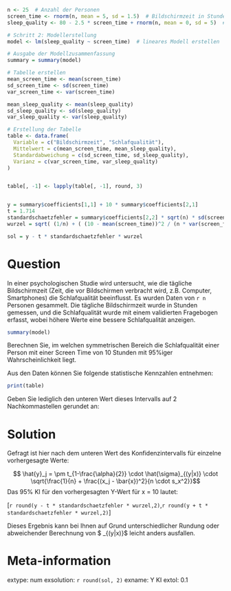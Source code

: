```r

n <- 25  # Anzahl der Personen
screen_time <- rnorm(n, mean = 5, sd = 1.5)  # Bildschirmzeit in Stunden (Mittelwert 5, Standardabweichung 1.5)
sleep_quality <- 80 - 2.5 * screen_time + rnorm(n, mean = 0, sd = 5)  # Schlafqualität, abhängig von der Bildschirmzeit

# Schritt 2: Modellerstellung
model <- lm(sleep_quality ~ screen_time)  # lineares Modell erstellen

# Ausgabe der Modellzusammenfassung
summary = summary(model)

# Tabelle erstellen
mean_screen_time <- mean(screen_time)
sd_screen_time <- sd(screen_time)
var_screen_time <- var(screen_time)

mean_sleep_quality <- mean(sleep_quality)
sd_sleep_quality <- sd(sleep_quality)
var_sleep_quality <- var(sleep_quality)

# Erstellung der Tabelle
table <- data.frame(
  Variable = c("Bildschirmzeit", "Schlafqualität"),
  Mittelwert = c(mean_screen_time, mean_sleep_quality),
  Standardabweichung = c(sd_screen_time, sd_sleep_quality),
  Varianz = c(var_screen_time, var_sleep_quality)
)


table[, -1] <- lapply(table[, -1], round, 3)


y = summary$coefficients[1,1] + 10 * summary$coefficients[2,1]
t = 1.714
standardschaetzfehler = summary$coefficients[2,2] * sqrt(n) * sd(screen_time)
wurzel = sqrt( (1/n) + ( (10 - mean(screen_time))^2 / (n * var(screen_time))  ) )    

sol = y - t * standardschaetzfehler * wurzel

```


Question
========

In einer psychologischen Studie wird untersucht, wie die tägliche Bildschirmzeit (Zeit, die vor Bildschirmen verbracht wird, z.B. Computer, Smartphones) die Schlafqualität beeinflusst. Es wurden Daten von `r n` Personen gesammelt. Die tägliche Bildschirmzeit wurde in Stunden gemessen, und die Schlafqualität wurde mit einem validierten Fragebogen erfasst, wobei höhere Werte eine bessere Schlafqualität anzeigen.

```r
summary(model)
```

Berechnen Sie, im welchen symmetrischen Bereich die Schlafqualität einer Person mit einer Screen Time von 10 Stunden mit 95%iger Wahrscheinlichkeit liegt. 

Aus den Daten können Sie folgende statistische Kennzahlen entnehmen: 

```r
print(table)
```


Geben Sie lediglich den unteren Wert dieses Intervalls auf 2 Nachkommastellen gerundet an: 




Solution
========

Gefragt ist hier nach dem unteren Wert des Konfidenzintervalls für einzelne vorhergesagte Werte: 

$$ \hat{y}_j = \pm t_{1-\frac{\alpha}{2}} \cdot \hat{\sigma}_{(y|x)} \cdot \sqrt{\frac{1}{n} + \frac{(x_j - \bar{x})^2}{n \cdot s_x^2}}$$
Das 95% KI für den vorhergesagten Y-Wert für x = 10 lautet: 

[`r round(y - t * standardschaetzfehler * wurzel,2) `,`r round(y + t * standardschaetzfehler * wurzel,2) `]

Dieses Ergebnis kann bei Ihnen auf Grund unterschiedlicher Rundung oder abweichender Berechnung von $ \hat{\sigma}_{(y|x)}$ leicht anders ausfallen. 


Meta-information
================
extype: num
exsolution: `r round(sol, 2)`
exname: Y KI
extol: 0.1

